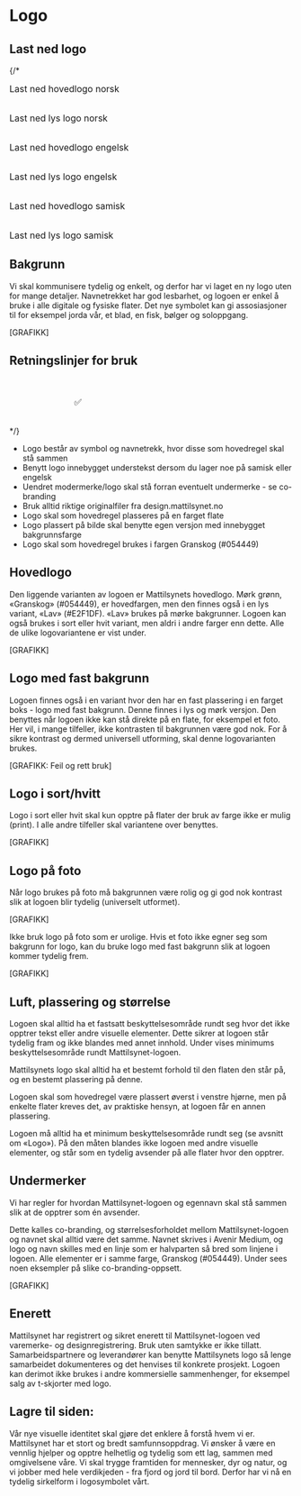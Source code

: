 
<Meta title="Identitet/Logo" />

# Logo

## Last ned logo

{/* <script setup lang="ts">
  const map = Object.fromEntries(data);
  const logoNorsk  = map['/logo.svg'];
  const logoEngelsk  = map['/logo-english.svg'];
  const logoSamisk  = map['/logo-samisk.svg'];

  // Inspired by https://github.com/yoksel/url-encoder/
  const encodeSVG = (data: string, color = '#054449') => {
    const [_, _x, _y, w, h] = data.match(/viewBox="(\d+)\s+(\d+)\s+(\d+)\s+(\d+)"/i);
    return `data:image/svg+xml,${data
      .replace(/width="[^"]+"/gi, `width="${w}"`) // Use viewBox for width
      .replace(/height="[^"]+"/gi, `height="${h}"`) // Use viewBox for height
      .replace(/currentColor/gi, color) // Use color. @default granskog
      .replace(/"/g, `'`)
      .replace(/>\s{1,}</g, `><`)
      .replace(/\s{2,}/g, ` `)
      .replace(/[\r\n%#()<>?[\\\]^`{|}]/g, encodeURIComponent)}`;
  }
</script>
<style>
  .logos { display: grid; grid-template-columns: repeat(auto-fit, minmax(300px , 1fr)); gap: 2rem; font-size: 1rem }
  .logos { margin-block: .5rem .25rem; font-size: inherit }
  .logos a { opacity: 1; font-size: 1rem }
  .logos :is(img, svg) { width: 100%; height: auto; padding: 2rem; border-radius: .5rem; background: var(--mt-gaasunge); color: #054449 }
  .logos > :nth-child(even) :is(svg,img) { background: var(--mt-granskog); color: #E2F1DF }
</style>
<div class="logos">
  <a :href="encodeSVG(logoNorsk)" download="mattilsynet-logo.svg">
    <div v-html="logoNorsk"></div>
    Last ned hovedlogo norsk
  </a>
  <a :href="encodeSVG(logoNorsk, '#E2F1DF')" download="mattilsynet-logo-lys.svg">
    <div v-html="logoNorsk"></div>
    Last ned lys logo norsk
  </a>
  <a :href="encodeSVG(logoEngelsk)" download="mattilsynet-logo-engelsk.svg">
    <div v-html="logoEngelsk"></div>
    Last ned hovedlogo engelsk
  </a>
  <a :href="encodeSVG(logoEngelsk, '#E2F1DF')" download="mattilsynet-logo-engelsk-lys.svg">
    <div v-html="logoEngelsk"></div>
    Last ned lys logo engelsk
  </a>
  <a :href="encodeSVG(logoSamisk)" download="mattilsynet-logo-samisk.svg">
    <div v-html="logoSamisk"></div>
    Last ned hovedlogo samisk
  </a>
  <a :href="encodeSVG(logoSamisk, '#E2F1DF')" download="mattilsynet-logo-samisk-lys.svg">
    <div v-html="logoSamisk"></div>
    Last ned lys logo samisk
  </a>
</div>

## Bakgrunn
Vi skal kommunisere tydelig og enkelt, og derfor har vi laget en ny logo uten for mange detaljer. Navnetrekket har god lesbarhet, og logoen er enkel å bruke i alle digitale og fysiske flater. Det nye symbolet kan gi assosiasjoner til for eksempel jorda vår, et blad, en fisk, bølger og soloppgang.

[GRAFIKK]

## Retningslinjer for bruk

<style>
  .dos {
    display: grid;
    font-size: 1rem;
    gap: 1rem;
    grid-template-columns: repeat(auto-fill, minmax(10rem, 1fr));
    justify-content: center;
    line-height: 1.4;
    list-style: none;
    padding: 0;
    text-align: center;
  }
  .dos > * {
    background: var(--mt-gaasunge);
    padding: 2rem;
    border-radius: var(--mt-radius-md)
  }
</style>
<div class="dos">
  <div>
    <div v-html="logoNorsk"></div>
    ✅
  </div>
</div> */}

- Logo består av symbol og navnetrekk, hvor disse som hovedregel skal stå sammen
- Benytt logo innebygget understekst dersom du lager noe på samisk eller engelsk
- Uendret modermerke/logo skal stå forran eventuelt undermerke - se co-branding
- Bruk alltid riktige originalfiler fra design.mattilsynet.no
- Logo skal som hovedregel plasseres på en farget flate
- Logo plassert på bilde skal benytte egen versjon med innebygget bakgrunnsfarge
- Logo skal som hovedregel brukes i fargen Granskog (#054449)

## Hovedlogo
Den liggende varianten av logoen er Mattilsynets hovedlogo. Mørk grønn, «Granskog» (#054449), er hovedfargen, men den finnes også i en lys variant, «Lav» (#E2F1DF). «Lav» brukes på mørke bakgrunner. Logoen kan også brukes i sort eller hvit variant, men aldri i andre farger enn dette. Alle de ulike logovariantene er vist under.

[GRAFIKK]

## Logo med fast bakgrunn
Logoen finnes også i en variant hvor den har en fast plassering i en farget boks - logo med fast bakgrunn. Denne finnes i lys og mørk versjon. Den benyttes når logoen ikke kan stå direkte på en flate, for eksempel et foto. Her vil, i mange tilfeller, ikke kontrasten til bakgrunnen være god nok. For å sikre kontrast og dermed universell utforming, skal denne logovarianten brukes.

[GRAFIKK: Feil og rett bruk]

## Logo i sort/hvitt
Logo i sort eller hvit skal kun opptre på flater der bruk av farge ikke er mulig (print). I alle andre tilfeller skal variantene over benyttes.

[GRAFIKK]

## Logo på foto
Når logo brukes på foto må bakgrunnen være rolig og gi god nok kontrast slik at logoen blir tydelig (universelt utformet).

[GRAFIKK]

Ikke bruk logo på foto som er urolige. Hvis et foto ikke egner seg som bakgrunn for logo, kan du bruke logo med fast bakgrunn slik at logoen kommer tydelig frem.

[GRAFIKK]

## Luft, plassering og størrelse
Logoen skal alltid ha et fastsatt beskyttelsesområde rundt seg hvor det ikke opptrer tekst eller andre visuelle elementer. Dette sikrer at logoen står tydelig fram og ikke blandes med annet innhold. Under vises minimums beskyttelsesområde rundt Mattilsynet-logoen. 

Mattilsynets logo skal alltid ha et bestemt forhold til den flaten den står på, og en bestemt plassering på denne.

Logoen skal som hovedregel være plassert øverst i venstre hjørne, men på enkelte flater kreves det, av praktiske hensyn, at logoen får en annen plassering.

Logoen må alltid ha et minimum beskyttelsesområde rundt seg (se avsnitt om «Logo»). På den måten blandes ikke logoen med andre visuelle elementer, og står som en tydelig avsender på alle flater hvor den opptrer.



## Undermerker

Vi har regler for hvordan Mattilsynet-logoen og egennavn skal stå sammen slik at de opptrer som én avsender.

Dette kalles co-branding, og størrelsesforholdet mellom Mattilsynet-logoen og navnet skal alltid være det samme. Navnet skrives i Avenir Medium, og logo og navn skilles med en linje som er halvparten så bred som linjene i logoen. Alle elementer er i samme farge, Granskog (#054449). Under sees noen eksempler på slike co-branding-oppsett.

[GRAFIKK]


## Enerett
Mattilsynet har registrert og sikret enerett til Mattilsynet-logoen ved varemerke- og designregistrering. Bruk uten samtykke er ikke tillatt. Samarbeidspartnere og leverandører kan benytte Mattilsynets logo så lenge samarbeidet dokumenteres og det henvises til konkrete prosjekt. Logoen kan derimot ikke brukes i andre kommersielle sammenhenger, for eksempel salg av t-skjorter med logo.


## Lagre til siden:

Vår nye visuelle identitet skal gjøre det enklere å forstå hvem vi er. Mattilsynet har et stort og bredt samfunnsoppdrag. Vi ønsker å være en vennlig hjelper og opptre helhetlig og tydelig som ett lag, sammen med omgivelsene våre. Vi skal trygge framtiden for mennesker, dyr og natur, og vi jobber med hele verdikjeden - fra fjord og jord til bord. Derfor har vi nå en tydelig sirkelform i logosymbolet vårt.